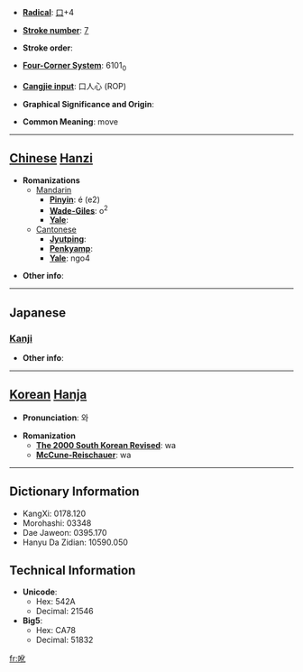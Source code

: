 * '''[[Wiktionary:Chinese radical index| Radical]]''': [[Wiktionary:Chinese radical index 口|口]]+4

* '''[[Wiktionary:Chinese total strokes index|Stroke number]]''': [[Wiktionary:Chinese total strokes index 7|7]]

* '''Stroke order''': 

* '''[[Wiktionary:Chinese four corner index|Four-Corner System]]''': 6101<sub>0</sub>

* '''[[Wiktionary:Chinese Cangjie index|Cangjie input]]''': 口人心 (ROP)

* '''Graphical Significance and Origin''': 

* '''Common Meaning''': move

----

== [[Chinese]] [[Hanzi]] ==

* '''Romanizations'''
** [[Mandarin]]
*** '''[[Pinyin]]''': é (e2)
*** '''[[Wade-Giles]]''': o<sup>2</sup>
*** '''[[Yale]]''': 
**[[Cantonese]]
***'''[[Jyutping]]''':
***'''[[Penkyamp]]''': 
***'''[[Yale]]''': ngo4

* '''Other info''': 

----

==Japanese==
===[[Kanji]]===
{{kanji|on readings=[[ぐう]] (gū), [[げ]] (ge)
|kun readings=[[うごく]] (ugoku), [[かえる]] (kaeru), [[かわる]] (kawaru)
}}

* '''Other info''':  

----

== [[Korean]] [[Hanja]] ==

* '''Pronunciation''': 와

* '''Romanization'''
** '''[[The 2000 South Korean Revised Romanization|The 2000 South Korean Revised]]''': wa
** '''[[McCune-Reischauer]]''': wa

----

== Dictionary Information ==

* KangXi: 0178.120
* Morohashi: 03348
* Dae Jaweon: 0395.170
* Hanyu Da Zidian: 10590.050

== Technical Information ==

* '''Unicode''':
** Hex: 542A
** Decimal: 21546
* '''Big5''':
** Hex: CA78
** Decimal: 51832

[[fr:吪]]